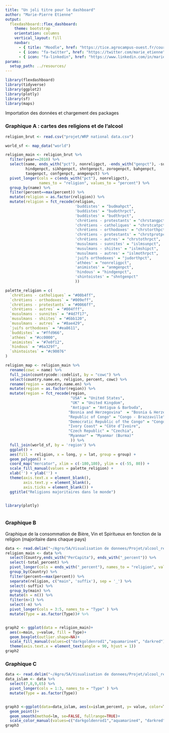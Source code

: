 ```yaml
---
title: "Un joli titre pour le dashboard"
author: "Marie-Pierre Etienne"
output: 
  flexdashboard::flex_dashboard:
    theme: bootstrap
    orientation: columns
    vertical_layout: fill
    navbar:
      - { title: "Moodle", href: "https://tice.agrocampus-ouest.fr/course/view.php?id=6726", align: left }
      - { icon: "fa-twitter", href: "https://twitter.com/marie_etienne", align: right }
      - { icon: "fa-linkedin", href: "https://www.linkedin.com/in/marie-etienne-818a7115/", align: right }
params:
  setup_path: ../resources/
---
```


<style>                     
.navbar {
  background-color:#46ACC8;
  border-color:#46ACC8;
}
.navbar-brand {
color:black!important;
}


</style>   


```r
library(flexdashboard)
library(tidyverse)
library(ggplot2)
library(plotly)
library(sf)
library(maps)
```

Importation des données et chargement des packages


### Graphique A : cartes des religions et de l'alcool

```r
religion_brut <- read.csv("projet/WRP national data.csv")

world_sf <- map_data("world")

religion_main <- religion_brut %>% 
  filter(year==2010) %>% 
  select(name, ends_with("pct"), nonreligpct, -ends_with("genpct"), -sumreligpct,
         hindgenpct, sikhgenpct, shntgenpct, zorogenpct, bahgenpct,
         taogenpct, confgenpct, anmgenpct) %>% 
  pivot_longer(cols = c(ends_with("pct"), nonreligpct), 
               names_to = "religion", values_to = "percent") %>% 
  group_by(name) %>% 
  filter(percent==max(percent)) %>% 
  mutate(religion = as.factor(religion)) %>% 
  mutate(religion = fct_recode(religion,
                               'buddistes' = "budmahpct",
                               'buddistes' = "budothrpct",
                               'buddistes' = "budthrpct",
                               'chrétiens - protestants' = "chrstangpct",
                               'chrétiens - catholiques' = "chrstcatpct",
                               'chrétiens - orthodoxes' = "chrstorthpct",
                               'chrétiens - protestants' = "chrstprotpct",
                               'chrétiens - autres' = "chrstothrpct",
                               'musulmans - sunnites' = "islmsunpct",
                               'musulmans - shiites' = "islmshipct",
                               'musulmans - autres' = "islmothrpct",
                               'juifs orthodoxes' = "judorthpct",
                               'athées' = "nonreligpct",
                               'animistes' = "anmgenpct",
                               'hindous' = "hindgenpct",
                               'shintoistes' = "shntgenpct"
                               ))

palette_religion = c(
  `chrétiens - catholiques` = "#00b4ff",
  `chrétiens - orthodoxes` = "#009eff",
  `chrétiens - protestants` = "#0066ff",
  `chrétiens - autres` = "#004fff",
  `musulmans - sunnites` = "#4d7f17",
  `musulmans - shiites` = "#6bb120",
  `musulmans - autres` = "#8ae429",
  `juifs orthodoxes` = "#ea8611",
  `buddistes` = "#ffd966",
  `athées` = "#cc0000",
  `animistes` = "#7e0f12",
  `hindous` = "#6a329f",
  `shintoistes` = "#c90076"
)

religion_map <- religion_main %>%
  rename(cowc = name) %>% 
  full_join(countrycode::codelist, by = "cowc") %>% 
  select(country.name.en, religion, percent, cowc) %>% 
  rename(region = country.name.en) %>% 
  mutate(region = as.factor(region)) %>% 
  mutate(region = fct_recode(region,
                             "USA" = "United States",
                             "UK" = "United Kingdom",
                             "Antigua" = "Antigua & Barbuda",
                            "Bosnia and Herzegovina"  = "Bosnia & Herzegovina",
                            "Republic of Congo" = "Congo - Brazzaville",
                            "Democratic Republic of the Congo" = "Congo - Kinshasa",
                            "Ivory Coast" = "Côte d’Ivoire",
                            "Czech Republic" = "Czechia",
                            "Myanmar" = "Myanmar (Burma)"
                             )) %>% 
  full_join(world_sf, by = 'region') %>% 
  ggplot() +
  aes(fill = religion, x = long, y = lat, group = group) +
  geom_polygon() +
  coord_map("mercator", xlim = c(-180,180), ylim = c(-55, 80)) +
  scale_fill_manual(values = palette_religion) +
  xlab('') + ylab('') +
  theme(axis.text.x = element_blank(),
        axis.text.y = element_blank(),
        axis.ticks = element_blank()) +
  ggtitle("Religions majoritaires dans le monde") 


library(plotly)



```

### Graphique B
Graphique de la consommation de Bière, Vin et Spiritueux en fonction de la religion (majoritaire dans chaque pays)

```r
data <- read.delim("~/Agro/5A/Visualisation de donnees/Projet/alcool_religion.csv", sep = ";", dec=".")
religion_main <- data %>% 
  select(Country,ends_with("PerCapita"), ends_with("_percent")) %>% 
  select(-total_percent) %>% 
  pivot_longer(cols = ends_with("_percent"), names_to = "religion", values_to = "percent") %>% 
  group_by(Country) %>% 
  filter(percent==max(percent)) %>% 
  separate(religion, c("main", 'suffix'), sep = '_') %>% 
  select(-suffix) %>% 
  group_by(main) %>% 
  mutate(n = n()) %>% 
  filter(n>1) %>% 
  select(-n) %>% 
  pivot_longer(cols = 3:5, names_to = "Type" ) %>%
  mutate(Type = as.factor(Type))# %>% 


graph2 <- ggplot(data = religion_main)+
  aes(x=main, y=value, fill = Type)+
  geom_boxplot(outlier.shape=NA)+
  scale_fill_manual(values=c("darkgoldenrod1","aquamarine4", "darkred")) +
  theme(axis.text.x = element_text(angle = 90, hjust = 1))
graph2 

```

### Graphique C

```r
data <- read.delim("~/Agro/5A/Visualisation de donnees/Projet/alcool_religion.csv", sep = ";", dec=".")
data_islam <- data %>% 
  select(7,8,9,65) %>% 
  pivot_longer(cols = 1:3, names_to = "Type" ) %>%
  mutate(Type = as.factor(Type))


graph3 <-ggplot(data=data_islam, aes(x=islam_percent, y= value, color=Type)) +
  geom_point()+
  geom_smooth(method=lm, se=FALSE, fullrange=TRUE)+
  scale_color_manual(values=c("darkgoldenrod1","aquamarine4", "darkred"))
graph3
```


<!-- Column {data-width=650} -->
<!-- ----------------------------------------------------------------------- -->

<!-- ### An easy solution for dashboard -->

<!-- ```{r, echo = TRUE} -->
<!-- #install.package('flexdasboard') -->
<!-- #rmarkdown::draft("dashboard.Rmd", template = "flex_dashboard", package = "flexdashboard") -->
<!-- ``` -->

<!-- The [flexdashboard website](https://rmarkdown.rstudio.com/flexdashboard/index.html) provides multiple advanced examples. -->

<!-- ### Some static graph -->

<!-- ```{r data, eval = TRUE, echo = FALSE, results='hide', message = FALSE, warning=FALSE} -->
<!-- n <- 100 -->
<!-- dta <- tibble(size = round(rnorm(n, mean = 0, sd =10),2),  -->
<!--            color = sample(x= c('Blue', 'Yellow'), size = n, replace = TRUE)) -->

<!-- ``` -->


<!-- ```{r graph_static,  echo = FALSE,  message = FALSE, warning=FALSE} -->
<!-- p1 <- dta %>% ggplot() + -->
<!--   aes(x=color, y = size) + -->
<!--   geom_boxplot(aes(fill= color)) -->
<!-- p1 -->
<!-- ``` -->

<!-- Column {.tabset .tabset-fade} -->
<!-- ----------------------------------------------------------------------- -->


<!-- ### Some dynamic maps -->

<!-- ```{r  ggplotly, echo = TRUE,  eval = TRUE,  message = FALSE, warning=FALSE} -->
<!-- plotly::ggplotly(p1) -->
<!-- ``` -->



<!-- ### Chart C -->

<!-- ```{r} -->

<!-- ``` -->


